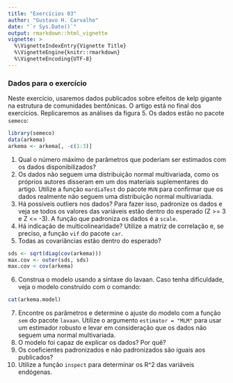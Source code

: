 ```yaml
---
title: "Exercícios 03"
author: "Gustavo H. Carvalho"
date: "`r Sys.Date()`"
output: rmarkdown::html_vignette
vignette: >
  %\VignetteIndexEntry{Vignette Title}
  %\VignetteEngine{knitr::rmarkdown}
  %\VignetteEncoding{UTF-8}
---
```


### Dados para o exercício

Neste exercício, usaremos dados publicados sobre efeitos de kelp gigante na estrutura de 
comunidades bentônicas. O artigo está no final dos exercícios. Replicaremos as análises 
da figura 5. Os dados estão no pacote `semeco`:

```r
library(semeco)
data(arkema)
arkema <- arkema[, -c(1:3)]
```

1. Qual o número máximo de parâmetros que poderiam ser estimados com os dados disponibilizados?
2. Os dados não seguem uma distribuição normal multivariada, como os próprios autores disseram em
um dos materiais suplementares do artigo. Utilize a função `mardiaTest` do pacote `MVN` para confirmar
que os dados realmente não seguem uma distribuição normal multivariada.
3. Há possíveis outliers nos dados? Para fazer isso, padronize os dados e veja se todos os valores
das variáveis estão dentro do esperado (Z >= 3 e Z <= -3). A função que padroniza os dados é a `scale`.
4. Há indicação de multicolinearidade? Utilize a matriz de correlação e, se preciso, a função `vif` do pacote `car`.
5. Todas as covariâncias estão dentro do esperado?
```r
sds <- sqrt(diag(cov(arkema)))
max.cov <- outer(sds, sds)
max.cov < cov(arkema)
```
6. Construa o modelo usando a sintaxe do lavaan. Caso tenha dificuldade, veja o modelo construído com o comando:
```r
cat(arkema.model)
```
7. Encontre os parâmetros e determine o ajuste do modelo com a função `sem` do pacote `lavaan`. Utilize o argumento
`estimator = "MLM"` para usar um estimador robusto e levar em consideração que os dados não seguem uma normal multivariada.
8. O modelo foi capaz de explicar os dados? Por quê?
9. Os coeficientes padronizados e não padronizados são iguais aos publicados?
10. Utilize a função `inspect` para determinar os R^2 das variáveis endógenas.
